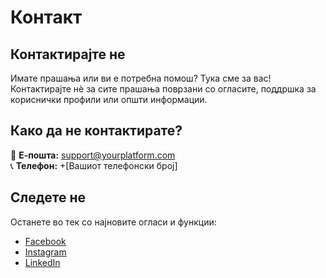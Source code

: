 # Контакт

## Контактирајте не

Имате прашања или ви е потребна помош? Тука сме за вас! Контактирајте нè за сите прашања поврзани со огласите, поддршка за кориснички профили или општи информации.

## Како да не контактирате?

📧 **Е-пошта:** [support@yourplatform.com](mailto:support@yourplatform.com)  
📞 **Телефон:** +[Вашиот телефонски број]

## Следете не

Останете во тек со најновите огласи и функции:

- [Facebook](https://www.facebook.com/adresamacedonia)
- [Instagram](https://www.instagram.com/adresa.mk)
- [LinkedIn](https://www.linkedin.com/company/adresa.mk/)
